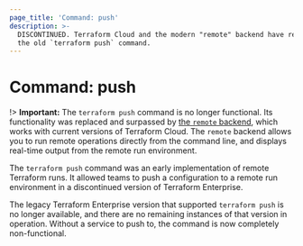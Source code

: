 ```yaml
---
page_title: 'Command: push'
description: >-
  DISCONTINUED. Terraform Cloud and the modern "remote" backend have replaced
  the old `terraform push` command.
---
```


# Command: push

!> **Important:** The `terraform push` command is no longer functional. Its functionality was replaced and surpassed by [the `remote` backend](/language/settings/backends/remote), which works with current versions of Terraform Cloud. The `remote` backend allows you to run remote operations directly from the command line, and displays real-time output from the remote run environment.

The `terraform push` command was an early implementation of remote Terraform runs. It allowed teams to push a configuration to a remote run environment in a discontinued version of Terraform Enterprise.

The legacy Terraform Enterprise version that supported `terraform push` is no longer available, and there are no remaining instances of that version in operation. Without a service to push to, the command is now completely non-functional.
